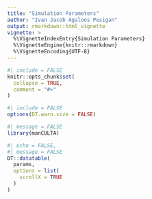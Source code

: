 ```yaml
---
title: "Simulation Parameters"
author: "Ivan Jacob Agaloos Pesigan"
output: rmarkdown::html_vignette
vignette: >
  %\VignetteIndexEntry{Simulation Parameters}
  %\VignetteEngine{knitr::rmarkdown}
  %\VignetteEncoding{UTF-8}
---
```


```r
#| include = FALSE
knitr::opts_chunk$set(
  collapse = TRUE,
  comment = "#>"
)
```

```r
#| include = FALSE
options(DT.warn.size = FALSE)
```

```r
#| message = FALSE
library(manCULTA)
```

```r
#| echo = FALSE,
#| message = FALSE
DT::datatable(
  params,
  options = list(
    scrollX = TRUE
  )
)
```
